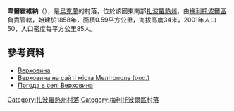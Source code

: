 {{coord|46|44|27|N|34|57|52|E|scale:100000|display=title}}

'''韋爾霍維納'''（{{lang-uk|Верховина}}），是[[烏克蘭|烏克蘭]]的村落，位於該國東南部[[扎波羅熱州|扎波羅熱州]]，由[[梅利托波爾區|梅利托波爾區]]負責管轄，始建於1858年，面積0.59平方公里，海拔高度34米，2001年人口50，人口密度每平方公里85人。

==參考資料==
* [http://w1.c1.rada.gov.ua/pls/z7502/A005?rdat1=04.05.2011&rf7571=12478 Верховина]{{dead link|date=2018年5月 |bot=InternetArchiveBot |fix-attempted=yes }}
* [http://nashmelitopol.com/ru/melitopolski-raon/102-celo-verkhovyna/11346-aleksandrfeld-german-lutheran-colony Верховина на сайті міста Мелітополь (рос.)]{{dead link|date=2018年5月 |bot=InternetArchiveBot |fix-attempted=yes }}
* [http://weather.in.ua/ua/zaporozhskaja/3301 Погода в селі Верховина] {{Wayback|url=http://weather.in.ua/ua/zaporozhskaja/3301 |date=20160305075249 }}

[[Category:扎波羅熱州村落|Category:扎波羅熱州村落]]
[[Category:梅利托波爾區村落|Category:梅利托波爾區村落]]


{{Zaporizhia-geo-stub}}
